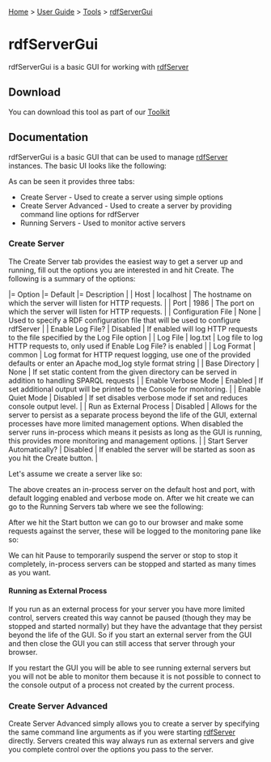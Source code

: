 [[Home]] > [[User Guide]] > [[UserGuide/Tools|Tools]] > [[UserGuide/Tools/rdfServerGui|rdfServerGui]]

= rdfServerGui =

rdfServerGui is a basic GUI for working with [[UserGuide/Tools/rdfServer|rdfServer]]

== Download ==

You can download this tool as part of our [[http://www.dotnetrdf.org?content.asp?pageID=Download%20dotNetRDF%20Toolkit%20for%20Windows|Toolkit]]

== Documentation ==

rdfServerGui is a basic GUI that can be used to manage [[UserGuide/Tools/rdfServer|rdfServer]] instances.  The basic UI looks like the following:

{{http://www.dotnetrdf.org/images/screenshots/rdfservergui.jpg|rdfServerGui}}

As can be seen it provides three tabs:

* Create Server - Used to create a server using simple options
* Create Server Advanced - Used to create a server by providing command line options for rdfServer
* Running Servers - Used to monitor active servers

=== Create Server ===

The Create Server tab provides the easiest way to get a server up and running, fill out the options you are interested in and hit Create.  The following is a summary of the options:

|= Option |= Default |= Description |
| Host | localhost | The hostname on which the server will listen for HTTP requests. |
| Port | 1986 | The port on which the server will listen for HTTP requests. |
| Configuration File | None | Used to specify a RDF configuration file that will be used to configure rdfServer |
| Enable Log File? | Disabled | If enabled will log HTTP requests to the file specified by the Log File option |
| Log File | log.txt | Log file to log HTTP requests to, only used if Enable Log File? is enabled |
| Log Format | common | Log format for HTTP request logging, use one of the provided defaults or enter an Apache mod_log style format string |
| Base Directory | None | If set static content from the given directory can be served in addition to handling SPARQL requests |
| Enable Verbose Mode | Enabled | If set additional output will be printed to the Console for monitoring. |
| Enable Quiet Mode | Disabled | If set disables verbose mode if set and reduces console output level. |
| Run as External Process | Disabled | Allows for the server to persist as a separate process beyond the life of the GUI, external processes have more limited management options.  When disabled the server runs in-process which means it pesists as long as the GUI is running, this provides more monitoring and management options. |
| Start Server Automatically? | Disabled | If enabled the server will be started as soon as you hit the Create button. |

Let's assume we create a server like so:

{{http://www.dotnetrdf.org/images/screenshots/rdfservergui_create_simple.jpg|rdfServerGui}}

The above creates an in-process server on the default host and port, with default logging enabled and verbose mode on.  After we hit create we can go to the Running Servers tab where we see the following:

{{http://www.dotnetrdf.org/images/screenshots/rdfservergui_running_simple_stopped.jpg|rdfServerGui}}

After we hit the Start button we can go to our browser and make some requests against the server, these will be logged to the monitoring pane like so:

{{http://www.dotnetrdf.org/images/screenshots/rdfservergui_running_simple_monitoring.jpg|rdfServerGui}}

We can hit Pause to temporarily suspend the server or stop to stop it completely, in-process servers can be stopped and started as many times as you want.

==== Running as External Process ====

If you run as an external process for your server you have more limited control, servers created this way cannot be paused (though they may be stopped and started normally) but they have the advantage that they persist beyond the life of the GUI.  So if you start an external server from the GUI and then close the GUI you can still access that server through your browser.

If you restart the GUI you will be able to see running external servers but you will not be able to monitor them because it is not possible to connect to the console output of a process not created by the current process.

=== Create Server Advanced ===

Create Server Advanced simply allows you to create a server by specifying the same command line arguments as if you were starting [[UserGuide/Tools/rdfServer|rdfServer]] directly.  Servers created this way always run as external servers and give you complete control over the options you pass to the server.